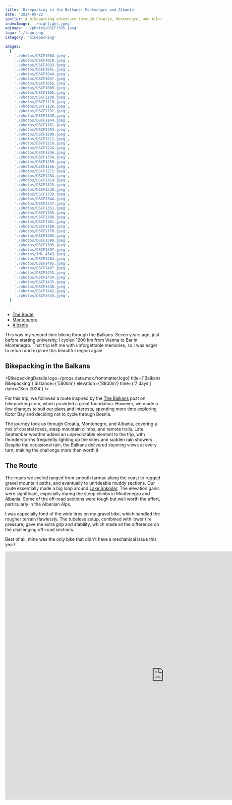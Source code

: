 ```yaml
---
title: 'Bikepacking in the Balkans: Montenegro and Albania'
date: '2024-09-22'
spoiler: A bikepacking adventure through Croatia, Montenegro, and Albania. Mountain trails, coastal roads, and the passes of the Albanian Alps.
indexImage: './highlight.jpeg'
ogimage: './photos/DSCF1385.jpeg'
logo: './logo.png'
category: 'bikepacking'

images:
  [
    './photos/DSCF1004.jpeg',
    './photos/DSCF1010.jpeg',
    './photos/DSCF1033.jpeg',
    './photos/DSCF1041.jpeg',
    './photos/DSCF1044.jpeg',
    './photos/DSCF1047.jpeg',
    './photos/DSCF1056.jpeg',
    './photos/DSCF1089.jpeg',
    './photos/DSCF1105.jpeg',
    './photos/DSCF1109.jpeg',
    './photos/DSCF1110.jpeg',
    './photos/DSCF1128.jpeg',
    './photos/DSCF1132.jpeg',
    './photos/DSCF1139.jpeg',
    './photos/DSCF1144.jpeg',
    './photos/DSCF1161.jpeg',
    './photos/DSCF1204.jpeg',
    './photos/DSCF1209.jpeg',
    './photos/DSCF1211.jpeg',
    './photos/DSCF1216.jpeg',
    './photos/DSCF1224.jpeg',
    './photos/DSCF1246.jpeg',
    './photos/DSCF1254.jpeg',
    './photos/DSCF1259.jpeg',
    './photos/DSCF1266.jpeg',
    './photos/DSCF1272.jpeg',
    './photos/DSCF1284.jpeg',
    './photos/DSCF1314.jpeg',
    './photos/DSCF1323.jpeg',
    './photos/DSCF1330.jpeg',
    './photos/DSCF1339.jpeg',
    './photos/DSCF1344.jpeg',
    './photos/DSCF1347.jpeg',
    './photos/DSCF1351.jpeg',
    './photos/DSCF1355.jpeg',
    './photos/DSCF1360.jpeg',
    './photos/DSCF1361.jpeg',
    './photos/DSCF1369.jpeg',
    './photos/DSCF1378.jpeg',
    './photos/DSCF1385.jpeg',
    './photos/DSCF1389.jpeg',
    './photos/DSCF1395.jpeg',
    './photos/DSCF1397.jpeg',
    './photos/IMG_4343.jpeg',
    './photos/DSCF1404.jpeg',
    './photos/DSCF1405.jpeg',
    './photos/DSCF1407.jpeg',
    './photos/DSCF1433.jpeg',
    './photos/DSCF1434.jpeg',
    './photos/DSCF1435.jpeg',
    './photos/DSCF1440.jpeg',
    './photos/DSCF1442.jpeg',
    './photos/DSCF1444.jpeg',
  ]
---
```


- [The Route](#the-route)
- [Montenegro](#bikepacking-in-montenegro)
- [Albania](#bikepacking-in-albania)

<MakeItBigContainer>
  <ImageComponent
    image={props.data.mdx.frontmatter.images[39]}
    description="Bikepacking in the Balkans"
  />
</MakeItBigContainer>

This was my second time biking through the Balkans. Seven years ago, just before starting university, I cycled 1200 km from Vienna to Bar in Montenegro. That trip left me with unforgettable memories, so I was eager to return and explore this beautiful region again.

## Bikepacking in the Balkans

<BikepackingDetails
  logo={props.data.mdx.frontmatter.logo}
  title={'Balkans Bikepacking'}
  distance={'580km'}
  elevation={'8800m'}
  time={'7 days'}
  date={'Sep 2024'}
/>

For this trip, we followed a route inspired by the [The Balkans](https://bikepacking.com/plog/balkans-bikepacking-video/) post on bikepacking.com, which provided a great foundation. However, we made a few changes to suit our plans and interests, spending more time exploring Kotor Bay and deciding not to cycle through Bosnia.

The journey took us through Croatia, Montenegro, and Albania, covering a mix of coastal roads, steep mountain climbs, and remote trails. Late September weather added an unpredictable element to the trip, with thunderstorms frequently lighting up the skies and sudden rain showers. Despite the occasional rain, the Balkans delivered stunning views at every turn, making the challenge more than worth it.

## The Route

The roads we cycled ranged from smooth tarmac along the coast to rugged gravel mountain paths, and eventually to unrideable muddy sections. Our route essentially made a big loop around [Lake Shkodër](https://en.wikipedia.org/wiki/Lake_Skadar). The elevation gains were significant, especially during the steep climbs in Montenegro and Albania. Some of the off-road sections were tough but well worth the effort, particularly in the Albanian Alps.

I was especially fond of the wide tires on my gravel bike, which handled the rougher terrain flawlessly. The tubeless setup, combined with lower tire pressure, gave me extra grip and stability, which made all the difference on the challenging off-road sections.

Best of all, mine was the only bike that didn't have a mechanical issue this year!

<FullWidthBackgroundContainer>
  <MakeItBigContainer>
    <LazyIframe height="800px">
      <iframe
        src="https://www.komoot.com/tour/1824466978/embed?profile=1"
        width="1024"
        height="800"
        frameborder="0"
        scrolling="no"
        loading="lazy"
        style={{ margin: 0 }}
      />
    </LazyIframe>
  </MakeItBigContainer>
</FullWidthBackgroundContainer>

## Croatia

We started our trip in Dubrovnik, arriving at the airport with our bikes all packed up. To make things easier, we booked our final night's accommodation near the airport, which turned out to be a smart move as we had our return flight very early in the morning. Our host kindly picked up all six of us, bikes included, from the airport and let us store our bike bags in the basement for the week, giving us a hassle-free start to the journey.

<MakeItBigContainer>
  <Container>
    <Column>
      <ImageComponent image={props.data.mdx.frontmatter.images[0]} />
    </Column>
    <Column>
      <ImageComponent image={props.data.mdx.frontmatter.images[1]} />
    </Column>
  </Container>
</MakeItBigContainer>

The weather on the first day was surprisingly nice, with clear skies and warm temperatures. We assembled our bikes by the apartment's pool and then set off toward the Montenegro border. But before long, a heavy thunderstorm caught up with us...

## Bikepacking in Montenegro

### Kotor Bay

After assembling our bikes in Dubrovnik, we set off along the coast, crossing into Montenegro. The weather was pleasant at first, but as we neared Kotor, dark clouds began to gather. By nightfall, lightning was flashing across the sky.

We had planned to camp that night, but with the storm closing in, we opted for an apartment in Bijela instead. At just 10 euros per person, it was almost the same price as camping, so it felt like a good deal.

<MakeItBigContainer>
  <Container>
    <Column>
      <ImageComponent
        image={props.data.mdx.frontmatter.images[3]}
        isRow
        description="Bikepacking in Montengero: Kotor Bay"
      />
    </Column>
    <Column>
      <ImageComponent image={props.data.mdx.frontmatter.images[4]} isRow />
    </Column>
  </Container>
  <ImageComponent image={props.data.mdx.frontmatter.images[5]} isRow />
  <Container>
    <Column>
      <ImageComponent image={props.data.mdx.frontmatter.images[2]} />
    </Column>
    <Column>
      <ImageComponent image={props.data.mdx.frontmatter.images[6]} />
    </Column>
  </Container>
</MakeItBigContainer>

### Lovcen National Park

The next morning, we set off from Kotor Bay, and it didn't take long for the road to start climbing. The ascent from sea level to 1,400 meters was tough but well worth it, with incredible views of Kotor Bay fading behind us. As we climbed higher into Lovćen National Park, the landscape transformed into rocky cliffs and forests.

<MakeItBigContainer>
  <ImageComponent image={props.data.mdx.frontmatter.images[10]} isRow />
  <Container>
    <Column>
      <ImageComponent
        image={props.data.mdx.frontmatter.images[8]}
        description="Long climb starting in Kotor"
        isRow
      />
    </Column>
    <Column>
      <ImageComponent image={props.data.mdx.frontmatter.images[7]} isRow />
    </Column>
  </Container>
  <ImageComponent image={props.data.mdx.frontmatter.images[9]} />
</MakeItBigContainer>

The descent from the pass was amazing. A long, winding, paved mountain road led us down toward Virpazar, a small town by Lake Shkodër. Unfortunately, the weather wasn't on our side again, with thunderstorms in the forecast for the evening. So, for the second night in a row, we opted for an apartment.

In Virpazar, we got a nice surprise — a local restaurant where the famous Polish chef [Robert Makłowicz had filmed his show](https://www.youtube.com/watch?v=cOHcpsE8NWQ). Naturally, we had to try the food, and it didn't disappoint!

### Bar

On Day 3, we made our way toward Bar, starting with a climb out of Virpazar. The route took us through mountain passes before descending toward Bar city on the coast. From there we followed the coast to the Albanian border.

<MakeItBigContainer>
  <ThreePhotosContainer>
    <ImageComponent
      image={props.data.mdx.frontmatter.images[15]}
      description="Bikepacking in Montenegro: Arriving to Bar"
      isRow
    />
    <ImageComponent image={props.data.mdx.frontmatter.images[12]} noPadding />
    <ImageComponent image={props.data.mdx.frontmatter.images[14]} isRow />
  </ThreePhotosContainer>
  <Container>
    <Column>
      <ImageComponent image={props.data.mdx.frontmatter.images[11]} />
    </Column>
    <Column>
      <ImageComponent image={props.data.mdx.frontmatter.images[13]} />
    </Column>
  </Container>
</MakeItBigContainer>

## Bikepacking in Albania

### Shkodër

The moment we entered Albania, we noticed how chaotic the traffic was, with cars, bikes, and pedestrians all moving in what seemed like organized chaos. It had an almost Asian vibe, with the roads full of people going in every direction. Stray dogs roamed the streets, and the Mercedes seemed to be the car of choice for just about everyone, whether brand new or old.

Despite the bustling atmosphere, the locals were incredibly welcoming. Children waved and offered high-fives as we passed by on our bikes, adding a sense of warmth. The weather, however, remained unpredictable, with thunderstorms once again in the forecast. We ended up finding a full 120m² villa right in the heart of downtown for just 10 euros per person, complete with a bottle of raki as a welcome gift. It was a perfect place to rest after the long day on the road.

<MakeItBigContainer>
  <ImageComponent image={props.data.mdx.frontmatter.images[16]} isRow />
  <Container>
    <Column>
      <ImageComponent image={props.data.mdx.frontmatter.images[17]} />
    </Column>
    <Column>
      <ImageComponent image={props.data.mdx.frontmatter.images[18]} />
    </Column>
  </Container>
</MakeItBigContainer>

### Albanian Alps: Shkodër to Nderlysaj

The part of our journey took us into the heart of the Albanian Alps, also known as [the Accursed Mountains](https://en.wikipedia.org/wiki/Accursed_Mountains). These mountains are one of the last unexplored regions of Europe, and it certainly felt that way as we ventured deeper into the rocky landscape. The route from Shkodër to Theth was the most challanging part of the trip.

We started with a scenic paved path along a canyon, with towering mountains on either side. Goats and cows wandered the road, adding to the sense that we were far from civilization. After about 20 kilometers, the smooth tarmac turned into gravel, and with all the recent rain, the trail was full of mud and water. The climb was steep, with breathtaking views behind us, but the rough conditions made it slow going.

<MakeItBigContainer>
  <ThreePhotosContainer>
    <ImageComponent
      image={props.data.mdx.frontmatter.images[19]}
      description="Entering Albanian Alps"
      isRow
    />
    <ImageComponent image={props.data.mdx.frontmatter.images[20]} noPadding />
    <ImageComponent
      image={props.data.mdx.frontmatter.images[21]}
      description="End of the tarmac — the road gets even rougher from here"
      isRow
    />
  </ThreePhotosContainer>
  <Container>
    <Column>
      <ImageComponent
        image={props.data.mdx.frontmatter.images[22]}
        description="Bikepacking in Albania: Albanian Alps"
      />
    </Column>
    <Column>
      <ImageComponent
        image={props.data.mdx.frontmatter.images[23]}
        description="Bikepacking in Albania: Albanian Alps"
      />
    </Column>
  </Container>
</MakeItBigContainer>

At around 500 meters of elevation, we reached the tiny village of Kir, where there was little more than a few excavators and a [small café](https://maps.app.goo.gl/B1ynt27vfQfi38vU7) housed in a shed. The café offered only soft drinks and Turkish coffee. Stray dogs roamed around the café. After a quick stop, we pushed on, but the nice gravel soon turned into a rocky and muddy mountain road. At one point, the mud became so thick that we had to walk our bikes through the mess — there was no way to ride it.

<MakeItBigContainer>
  <Container>
    <Column>
      <ImageComponent image={props.data.mdx.frontmatter.images[24]} isRow />
    </Column>
    <Column flex={2.25}>
      <ImageComponent
        image={props.data.mdx.frontmatter.images[25]}
        description="Kafe Qendra"
        isRow
      />
    </Column>
  </Container>
  <ImageComponent image={props.data.mdx.frontmatter.images[27]} />
</MakeItBigContainer>

Eventually, we reached the mountain pass at 1100 meters. Thankfully, the downhill section wasn't muddy, but it was rocky and challenging. Some of the group had mechanical issues, with flat tires causing delays. As we descended into the valley, it was getting dark and cold, and to make things even more interesting, we didn't have any cellural signal.

<MakeItBigContainer>
  <Container>
    <Column flex={1.1115}>
      <ImageComponent
        image={props.data.mdx.frontmatter.images[26]}
        description="Bikepacking Albanian Alps"
        isRow
      />
      <ImageComponent image={props.data.mdx.frontmatter.images[28]} />
    </Column>
    <Column>
      <ImageComponent image={props.data.mdx.frontmatter.images[29]} />
    </Column>
  </Container>
</MakeItBigContainer>

We stopped at a small place called [Kafe Skollaj](https://maps.app.goo.gl/aD5imztnVgNxx9Dc9), which, despite calling itself a restaurant on Google Maps, was really just a pub. When I asked a local if they sell coke (Coca-Cola), he misunderstood and thought I was asking for cocaine! After clearing that up, we got our cold drinks, which gave us a much-needed boost for the final 8 kilometers of flatter gravel toward Nderlysaj.

> When I asked a local if they sell coke (Coca-Cola), he misunderstood and thought I was asking for cocaine!

We arrived at a guesthouse run by a local family, who were incredibly welcoming. They cooked us a huge dinner, and after a long, cold day, it was exactly what we needed. The owner proudly served us his homemade walnut raki, comparing it to a “Mercedes” among other raki. It was a great way to end the day, even though the heating wasn't working, and it was freezing cold at night. Luckily, I had my 0°C sleeping bag with me.

### Albanian Alps: Theth to Koplik

The next morning greeted us with cold temperatures, but for the first time on the trip, we had clear skies and sunshine. After a breakfast prepared by our hosts, we set out from Nderlysaj toward Theth, with the plan to climb up to the mountain pass at 1650 meters.

<MakeItBigContainer>
  <ImageComponent image={props.data.mdx.frontmatter.images[32]} isRow />
  <Container>
    <Column>
      <ImageComponent image={props.data.mdx.frontmatter.images[30]} />
    </Column>
    <Column flex={2.25}>
      <ImageComponent image={props.data.mdx.frontmatter.images[31]} />
    </Column>
  </Container>
</MakeItBigContainer>

Starting in the valley at around 500 meters elevation, we faced a grueling climb of over 1100 meters. Thankfully, this section of road had been freshly paved in 2022, which made the climb a lot more manageable. The smooth tarmac was a welcome relief after the rough, muddy trails we had faced the day before. As we rode higher, we reached Theth at 800 meters, a somewhat popular tourist spot with waterfalls and hiking trails. Here, we stopped at a small grocery store to resupply and grabbed a much-needed coffee.

<MakeItBigContainer>
  <Container>
    <Column flex={1.1115}>
      <ImageComponent
        image={props.data.mdx.frontmatter.images[33]}
        description="Bikepacking in Theth"
        isRow
      />
      <ImageComponent image={props.data.mdx.frontmatter.images[35]} />
    </Column>
    <Column>
      <ImageComponent image={props.data.mdx.frontmatter.images[34]} />
    </Column>
  </Container>
</MakeItBigContainer>

The final push up to the pass was challenging, but the views at the top were stunning. At 1650 meters, we layered up in nearly all the clothes we had — it was freezing. Luckily, there was a neat hotel-restaurant at the top where we grabbed some food before starting the long descent toward Koplik.

<MakeItBigContainer>
  <Container>
    <Column>
      <ImageComponent image={props.data.mdx.frontmatter.images[37]} isRow />
    </Column>
    <Column>
      <ImageComponent image={props.data.mdx.frontmatter.images[38]} isRow />
    </Column>
  </Container>
  <ImageComponent image={props.data.mdx.frontmatter.images[36]} />
</MakeItBigContainer>

The downhill ride was about 40 kilometers, and it was one of the most rewarding parts of the entire trip. The views of Lake Shkodër and the surrounding mountains were breathtaking as we descended. We had to be careful, though, because at times the road was occupied by pigs wandering freely! As we got closer to the lake, the sun finally warmed us up, and the contrast between the towering mountains and the Shkodër lake below was unforgettable.

<MakeItBigContainer>
  <ImageComponent image={props.data.mdx.frontmatter.images[39]} isRow />
  <Container>
    <Column>
      <ImageComponent image={props.data.mdx.frontmatter.images[40]} isRow />
    </Column>
    <Column>
      <ImageComponent image={props.data.mdx.frontmatter.images[41]} isRow />
    </Column>
  </Container>
  <ImageComponent image={props.data.mdx.frontmatter.images[42]} />
</MakeItBigContainer>

From there, we crossed back into Montenegro, and headed to Podgorica.

<MakeItBigContainer>

  <ImageComponent image={props.data.mdx.frontmatter.images[43]} />
</MakeItBigContainer>

## Heading back to Dubrovnik

After passing through Podgorica, we camped for the night in a vineyard near the capital. This was the first time (long overdue!) that we decided to use our tents on the trip. The [campsite](https://www.instagram.com/vino_jokas/) was tucked between grapevines, and after a long day of riding, it felt great to finally sleep under the stars. We ended the evening with a delicious homemade lasagna and local wine, all prepared by the owner.

<MakeItBigContainer>

  <ImageComponent image={props.data.mdx.frontmatter.images[46]} isRow />
  <Container>
    <Column>
      <ImageComponent image={props.data.mdx.frontmatter.images[45]} />
    </Column>
    <Column>
      <ImageComponent image={props.data.mdx.frontmatter.images[44]} />
    </Column>
  </Container>
</MakeItBigContainer>

The next morning, we packed up early and aimed for the Bosnian border, but the mountainous route ahead wasn't as straightforward as it looked on the map. We passed through Danilovgrad and rode into a stretch of empty mountain roads. While the scenery was stunning, the complete lack of stores, or cafés made resupplying a real challenge. For nearly 80 kilometers, we cycled through isolated mountain passes without a single stop for water or food.

At one point, the road marked on our map turned into an unrideable rocky path. It was nearly impossible to push forward, with heavy vegetation and rocks blocking our way. **If you're following this route, definitely avoid this 10 km stretch (it starts at 465 km on the Komoot route)!** After plenty of swearing and struggling, we finally reached the village of Grahovo, where we stopped for a much-needed meal.

By this point, the group was feeling pretty wiped out, especially after a few days of relying mostly on jelly beans for energy. To make matters worse, we discovered that the border crossing we'd planned to use was for locals only. That meant we would have to take the main road at night, with big trucks passing by and an extra 500 meters of elevation to climb.

With everyone exhausted, we decided to change our plans. Instead of pushing on to Bosnia, we opted for a 20-kilometer descent down to Kotor Bay. It was a much-needed break from climbing, and by the time we reached our accommodation, we were rewarded with beautiful views of the lake.

The next day, we cycled along the coast back into Croatia, where we encountered heavy traffic at the border crossing. Luckily, it was a short day of just 50 kilometers. We returned to our final accommodation near Dubrovnik airport, where packed the bikes before our early morning flight.

With time to spare, we celebrated the end of our journey with a quick taxi ride into Dubrovnik to explore the city. It was the perfect way to wrap up our Balkan adventure.

## Our Rigs

<MakeItBigContainer>
  <ImageComponent image={props.data.mdx.frontmatter.images[47]} />
</MakeItBigContainer>

<MakeItBigContainer>
  <ImageComponent image={props.data.mdx.frontmatter.images[48]} />
</MakeItBigContainer>

<MakeItBigContainer>
  <ImageComponent image={props.data.mdx.frontmatter.images[49]} />
</MakeItBigContainer>

<MakeItBigContainer>
  <ImageComponent image={props.data.mdx.frontmatter.images[50]} />
</MakeItBigContainer>

<MakeItBigContainer>
  <ImageComponent image={props.data.mdx.frontmatter.images[51]} />
</MakeItBigContainer>

<MakeItBigContainer>
  <ImageComponent image={props.data.mdx.frontmatter.images[52]} />
</MakeItBigContainer>
